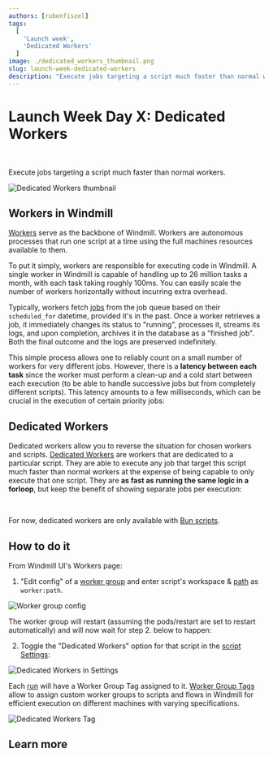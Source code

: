 ```yaml
---
authors: [rubenfiszel]
tags:
  [
    'Launch week',
    'Dedicated Workers'
  ]
image: ./dedicated_workers_thumbnail.png
slug: launch-week-dedicated-workers
description: "Execute jobs targeting a script much faster than normal workers."
---
```



# Launch Week Day X: Dedicated Workers

<br/>

Execute jobs targeting a script much faster than normal workers.

![Dedicated Workers thumbnail](./dedicated_workers_thumbnail.png "Dedicated Workers thumbnail")

## Workers in Windmill

[Workers](/docs/core_concepts/worker_groups) serve as the backbone of Windmill. Workers are autonomous processes that run one script at a time using the full machines resources available to them.

To put it simply, workers are responsible for executing code in Windmill. A single worker in Windmill is capable of handling up to 26 million tasks a month, with each task taking roughly 100ms.  You can easily scale the number of workers horizontally without incurring extra overhead.

Typically, workers fetch [jobs](/docs/core_concepts/jobs) from the job queue based on their `scheduled_for` datetime, provided it's in the past. Once a worker retrieves a job, it immediately changes its status to "running", processes it, streams its logs, and upon completion, archives it in the database as a "finished job". Both the final outcome and the logs are preserved indefinitely.

This simple process allows one to reliably count on a small number of workers for very different jobs.
However, there is a **latency between each task** since the worker must perform a clean-up and a cold start between each execution (to be able to handle successive jobs but from completely different scripts).
This latency amounts to a few milliseconds, which can be crucial in the execution of certain priority jobs:

<div class="generic-workers-image"/>

## Dedicated Workers

Dedicated workers allow you to reverse the situation for chosen workers and scripts.
[Dedicated Workers](/docs/core_concepts/dedicated_workers) are workers that are dedicated to a particular script.
They are able to execute any job that target this script much faster than normal workers at the expense of being capable to only execute that one script.
They are **as fast as running the same logic in a forloop**, but keep the benefit of showing separate jobs per execution:

<div class="dedicated-workers-image"/>

<br/>

For now, dedicated workers are only available with [Bun scripts](/docs/getting_started/scripts_quickstart/typescript).

## How to do it

From Windmill UI's Workers page:

1. "Edit config" of a [worker group](/docs/core_concepts/worker_groups) and enter script's workspace & [path](/docs/script_editor/settings#path) as `worker:path`.

![Worker group config](../../docs/core_concepts/25_dedicated_workers/worker_group_config.png)

The worker group will restart (assuming the pods/restart are set to restart automatically) and will now wait for step 2. below to happen:

2. Toggle the "Dedicated Workers" option for that script in the [script Settings](/docs/script_editor/settings):

![Dedicated Workers in Settings](../../docs/core_concepts/25_dedicated_workers/dedicated_workers.png "Dedicated Workers in Settings")

Each [run](/docs/core_concepts/monitor_past_and_future_runs) will have a Worker Group Tag assigned to it. [Worker Group Tags](/docs/core_concepts/worker_groups) allow to assign custom worker groups to scripts and flows in Windmill for efficient execution on different machines with varying specifications.

![Dedicated Workers Tag](../../docs/core_concepts/25_dedicated_workers/dedicated_worker_tag.png "Dedicated Workers Tag")


## Learn more

<div class="grid grid-cols-2 gap-6 mb-4">
	<DocCard
		title="Dedicated Workers / High Throughput"
		description="Dedicated Workers are workers that are dedicated to a particular script."
		href="/docs/core_concepts/dedicated_workers"
	/>
	<DocCard
    	title="Workers and Worker Groups"
    	description="Worker Groups allow users to run scripts and flows on different machines with varying specifications."
    	href="/docs/core_concepts/worker_groups"
    />
	  <DocCard
		title="Worker Groups Management UI"
		description="On Enterpris Edition, worker groups can be managed through Windmill UI."
		href="/docs/misc/worker_group_management_ui"
	/>
	<DocCard
		title="Init Scripts"
		description="Init Scripts are executed at the beginning when the worker starts."
		href="/docs/advanced/preinstall_binaries#init-scripts"
	/>
</div>